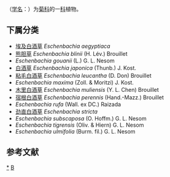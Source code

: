 {{Automatic taxobox
| taxon = Eschenbachia
| authority = Moench
}}
'''{{PAGENAMEBASE}}'''（[[学名|学名]]：{{lang|la|''Eschenbachia''}}）为[[菊科|菊科]]的一[[科|科]]植物。

==下属分类==
* [[埃及白酒草|埃及白酒草]] ''Eschenbachia aegyptiaca''
* [[熊胆草|熊胆草]] ''Eschenbachia blinii'' (H. Lév.) Brouillet
* ''Eschenbachia gouanii'' (L.) G. L. Nesom
* [[白酒草|白酒草]] ''Eschenbachia japonica'' (Thunb.) J. Kost.
* [[粘毛白酒草|粘毛白酒草]] ''Eschenbachia leucantha'' (D. Don) Brouillet
* ''Eschenbachia maxima'' (Zoll. & Moritzi) J. Kost.
* [[木里白酒草|木里白酒草]] ''Eschenbachia muliensis'' (Y. L. Chen) Brouillet
* [[宿根白酒草|宿根白酒草]] ''Eschenbachia perennis'' (Hand.-Mazz.) Brouillet
* ''Eschenbachia rufa'' (Wall. ex DC.) Raizada
* [[劲直白酒草|劲直白酒草]] ''Eschenbachia stricta''
* ''Eschenbachia subscaposa'' (O. Hoffm.) G. L. Nesom
* ''Eschenbachia tigrensis'' (Oliv. & Hiern) G. L. Nesom
* ''Eschenbachia ulmifolia'' (Burm. fil.) G. L. Nesom

==参考文献==
{{reflist}}

{{taxonbar}}

[[Category:_白酒草属|*]]
[[Category:_菊科|B]]